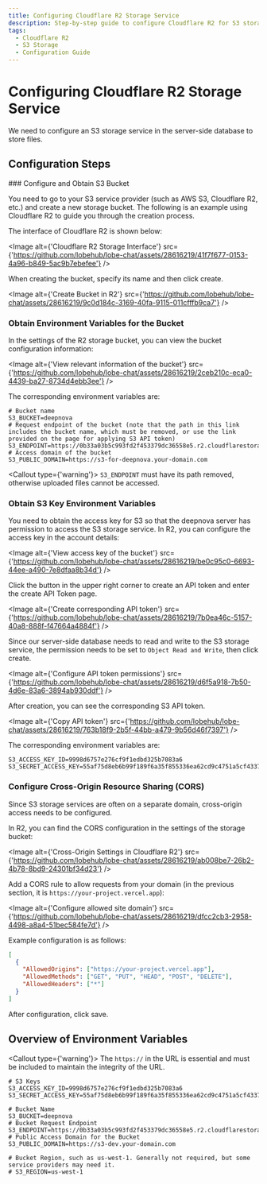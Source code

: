 ```yaml
---
title: Configuring Cloudflare R2 Storage Service
description: Step-by-step guide to configure Cloudflare R2 for S3 storage.
tags:
  - Cloudflare R2
  - S3 Storage
  - Configuration Guide
---
```


# Configuring Cloudflare R2 Storage Service

We need to configure an S3 storage service in the server-side database to store files.

## Configuration Steps

<Steps>
  ### Configure and Obtain S3 Bucket

  You need to go to your S3 service provider (such as AWS S3, Cloudflare R2, etc.) and create a new storage bucket. The following is an example using Cloudflare R2 to guide you through the creation process.

  The interface of Cloudflare R2 is shown below:

  <Image alt={'Cloudflare R2 Storage Interface'} src={'https://github.com/lobehub/lobe-chat/assets/28616219/41f7f677-0153-4a96-b849-5ac9b7ebefee'} />

  When creating the bucket, specify its name and then click create.

  <Image alt={'Create Bucket in R2'} src={'https://github.com/lobehub/lobe-chat/assets/28616219/9c0d184c-3169-40fa-9115-011cfffb9ca7'} />

  ### Obtain Environment Variables for the Bucket

  In the settings of the R2 storage bucket, you can view the bucket configuration information:

  <Image alt={'View relevant information of the bucket'} src={'https://github.com/lobehub/lobe-chat/assets/28616219/2ceb210c-eca0-4439-ba27-8734d4ebb3ee'} />

  The corresponding environment variables are:

  ```shell
  # Bucket name
  S3_BUCKET=deepnova
  # Request endpoint of the bucket (note that the path in this link includes the bucket name, which must be removed, or use the link provided on the page for applying S3 API token)
  S3_ENDPOINT=https://0b33a03b5c993fd2f453379dc36558e5.r2.cloudflarestorage.com
  # Access domain of the bucket
  S3_PUBLIC_DOMAIN=https://s3-for-deepnova.your-domain.com
  ```

  <Callout type={'warning'}>
    `S3_ENDPOINT` must have its path removed, otherwise uploaded files cannot be accessed.
  </Callout>

  ### Obtain S3 Key Environment Variables

  You need to obtain the access key for S3 so that the deepnova server has permission to access the S3 storage service. In R2, you can configure the access key in the account details:

  <Image alt={'View access key of the bucket'} src={'https://github.com/lobehub/lobe-chat/assets/28616219/be0c95c0-6693-44ee-a490-7e8dfaa8b34d'} />

  Click the button in the upper right corner to create an API token and enter the create API Token page.

  <Image alt={'Create corresponding API token'} src={'https://github.com/lobehub/lobe-chat/assets/28616219/7b0ea46c-5157-40a8-888f-f47664a4884f'} />

  Since our server-side database needs to read and write to the S3 storage service, the permission needs to be set to `Object Read and Write`, then click create.

  <Image alt={'Configure API token permissions'} src={'https://github.com/lobehub/lobe-chat/assets/28616219/d6f5a918-7b50-4d6e-83a6-3894ab930ddf'} />

  After creation, you can see the corresponding S3 API token.

  <Image alt={'Copy API token'} src={'https://github.com/lobehub/lobe-chat/assets/28616219/763b18f9-2b5f-44bb-a479-9b56d46f7397'} />

  The corresponding environment variables are:

  ```shell
  S3_ACCESS_KEY_ID=9998d6757e276cf9f1edbd325b7083a6
  S3_SECRET_ACCESS_KEY=55af75d8eb6b99f189f6a35f855336ea62cd9c4751a5cf4337c53c1d3f497ac2
  ```

  ### Configure Cross-Origin Resource Sharing (CORS)

  Since S3 storage services are often on a separate domain, cross-origin access needs to be configured.

  In R2, you can find the CORS configuration in the settings of the storage bucket:

  <Image alt={'Cross-Origin Settings in Cloudflare R2'} src={'https://github.com/lobehub/lobe-chat/assets/28616219/ab008be7-26b2-4b78-8bd9-24301bf34d23'} />

  Add a CORS rule to allow requests from your domain (in the previous section, it is `https://your-project.vercel.app`):

  <Image alt={'Configure allowed site domain'} src={'https://github.com/lobehub/lobe-chat/assets/28616219/dfcc2cb3-2958-4498-a8a4-51bec584fe7d'} />

  Example configuration is as follows:

  ```json
  [
    {
      "AllowedOrigins": ["https://your-project.vercel.app"],
      "AllowedMethods": ["GET", "PUT", "HEAD", "POST", "DELETE"],
      "AllowedHeaders": ["*"]
    }
  ]
  ```

  After configuration, click save.
</Steps>

## Overview of Environment Variables

<Callout type={'warning'}>
  The `https://` in the URL is essential and must be included to maintain the integrity of the URL.
</Callout>

```shell
# S3 Keys
S3_ACCESS_KEY_ID=9998d6757e276cf9f1edbd325b7083a6
S3_SECRET_ACCESS_KEY=55af75d8eb6b99f189f6a35f855336ea62cd9c4751a5cf4337c53c1d3f497ac2

# Bucket Name
S3_BUCKET=deepnova
# Bucket Request Endpoint
S3_ENDPOINT=https://0b33a03b5c993fd2f453379dc36558e5.r2.cloudflarestorage.com
# Public Access Domain for the Bucket
S3_PUBLIC_DOMAIN=https://s3-dev.your-domain.com

# Bucket Region, such as us-west-1. Generally not required, but some service providers may need it.
# S3_REGION=us-west-1
```
